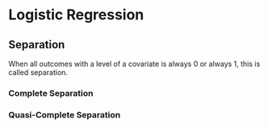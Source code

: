 # Logistic Regression {#sec-Logistic_Regression}

## Separation
When all outcomes with a level of a covariate is always 0 or always 1, this is called separation. 

### Complete Separation
### Quasi-Complete Separation